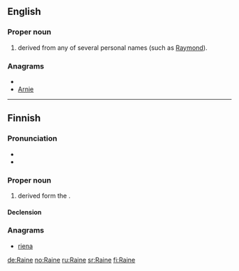 ==English==

===Proper noun===
{{en-proper noun}}

# {{surname|from=given names|dot=}} derived from any of several personal names (such as [[Raymond]]).

===Anagrams===
* {{alphagram|aeinr}}
* [[Arnie#English|Arnie]]


----

==Finnish==

===Pronunciation===
* {{IPA|/ˈrɑine/|lang=fi}}
* {{hyphenation|Rai|ne}}

===Proper noun===
{{infl|fi|proper noun}}

# {{given name|male|lang=fi}} derived form the {{etyl|de|fi}} {{term|Rainer|lang=de}}.

====Declension====
{{fi-decl-nalle|Rain}}

===Anagrams===
* [[riena#Finnish|riena]]

[[de:Raine]]
[[no:Raine]]
[[ru:Raine]]
[[sr:Raine]]
[[fi:Raine]]